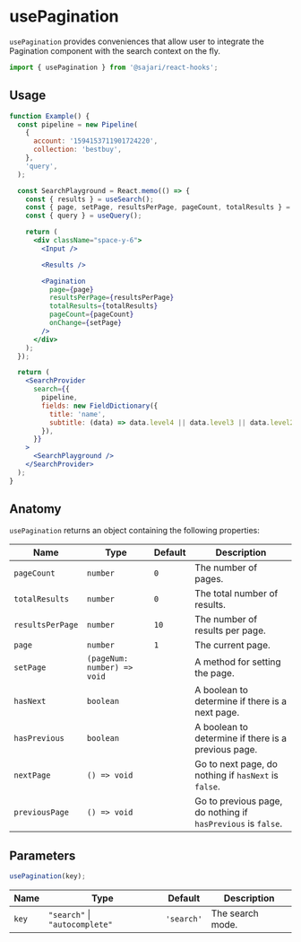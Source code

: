 
<SEO
  title="usePagination"
  scope={scopes.hooks}
  description="usePagination provides conveniences that allow user to integrate the Pagination component with the search context on the fly."
/>

# usePagination

`usePagination` provides conveniences that allow user to integrate the Pagination component with the search context on the fly.

```js
import { usePagination } from '@sajari/react-hooks';
```

## Usage

```jsx
function Example() {
  const pipeline = new Pipeline(
    {
      account: '1594153711901724220',
      collection: 'bestbuy',
    },
    'query',
  );

  const SearchPlayground = React.memo(() => {
    const { results } = useSearch();
    const { page, setPage, resultsPerPage, pageCount, totalResults } = usePagination();
    const { query } = useQuery();

    return (
      <div className="space-y-6">
        <Input />

        <Results />

        <Pagination
          page={page}
          resultsPerPage={resultsPerPage}
          totalResults={totalResults}
          pageCount={pageCount}
          onChange={setPage}
        />
      </div>
    );
  });

  return (
    <SearchProvider
      search={{
        pipeline,
        fields: new FieldDictionary({
          title: 'name',
          subtitle: (data) => data.level4 || data.level3 || data.level2 || data.level1 || data.brand,
        }),
      }}
    >
      <SearchPlayground />
    </SearchProvider>
  );
}
```

## Anatomy

`usePagination` returns an object containing the following properties:

| Name             | Type                        | Default | Description                                                  |
| ---------------- | --------------------------- | ------- | ------------------------------------------------------------ |
| `pageCount`      | `number`                    | `0`     | The number of pages.                                         |
| `totalResults`   | `number`                    | `0`     | The total number of results.                                 |
| `resultsPerPage` | `number`                    | `10`    | The number of results per page.                              |
| `page`           | `number`                    | `1`     | The current page.                                            |
| `setPage`        | `(pageNum: number) => void` |         | A method for setting the page.                               |
| `hasNext`        | `boolean`                   |         | A boolean to determine if there is a next page.              |
| `hasPrevious`    | `boolean`                   |         | A boolean to determine if there is a previous page.          |
| `nextPage`       | `() => void`                |         | Go to next page, do nothing if `hasNext` is `false`.         |
| `previousPage`   | `() => void`                |         | Go to previous page, do nothing if `hasPrevious` is `false`. |

## Parameters

```js
usePagination(key);
```

| Name  | Type                           | Default    | Description      |
| ----- | ------------------------------ | ---------- | ---------------- |
| `key` | `"search"` \| `"autocomplete"` | `'search'` | The search mode. |
